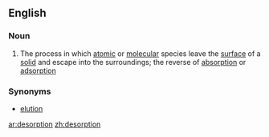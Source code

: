 ==English==

===Noun===
{{wikipedia}}
{{en-noun|-}}

# The process in which [[atomic]] or [[molecular]] species leave the [[surface]] of a [[solid]] and escape into the surroundings; the reverse of [[absorption]] or [[adsorption]]

===Synonyms===
*[[elution]]

[[ar:desorption]]
[[zh:desorption]]